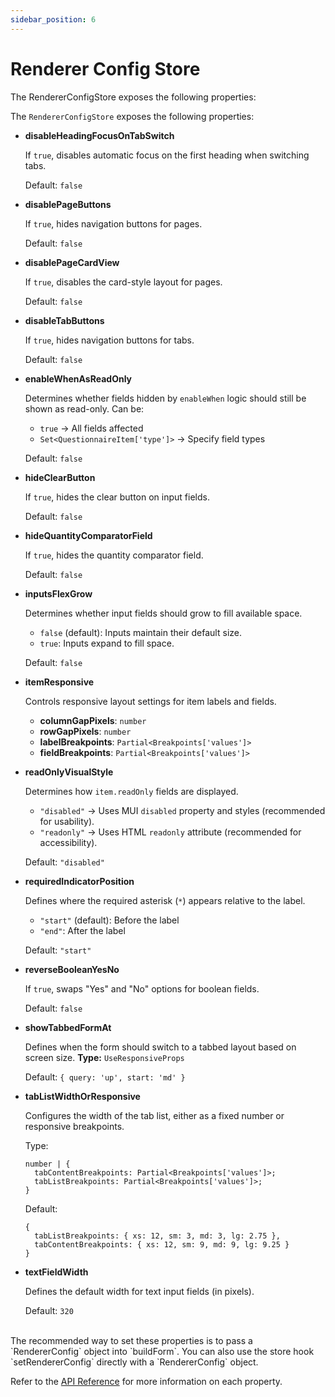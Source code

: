 ```yaml
---
sidebar_position: 6
---
```


# Renderer Config Store

The RendererConfigStore exposes the following properties:

The `RendererConfigStore` exposes the following properties:

- **disableHeadingFocusOnTabSwitch**

  If `true`, disables automatic focus on the first heading when switching tabs.

  Default: `false`

- **disablePageButtons**

  If `true`, hides navigation buttons for pages.

  Default: `false`

- **disablePageCardView**

  If `true`, disables the card-style layout for pages.

  Default: `false`

- **disableTabButtons**

  If `true`, hides navigation buttons for tabs.

  Default: `false`

- **enableWhenAsReadOnly**

  Determines whether fields hidden by `enableWhen` logic should still be shown as read-only.
  Can be:
  - `true` → All fields affected
  - `Set<QuestionnaireItem['type']>` → Specify field types

  Default: `false`

- **hideClearButton**

  If `true`, hides the clear button on input fields.

  Default: `false`

- **hideQuantityComparatorField**

  If `true`, hides the quantity comparator field.

  Default: `false`

- **inputsFlexGrow**

  Determines whether input fields should grow to fill available space.
  - `false` (default): Inputs maintain their default size.
  - `true`: Inputs expand to fill space.

  Default: `false`

- **itemResponsive**

  Controls responsive layout settings for item labels and fields.
  - **columnGapPixels**: `number`
  - **rowGapPixels**: `number`
  - **labelBreakpoints**: `Partial<Breakpoints['values']>`
  - **fieldBreakpoints**: `Partial<Breakpoints['values']>`

- **readOnlyVisualStyle**

  Determines how `item.readOnly` fields are displayed.
  - `"disabled"` → Uses MUI `disabled` property and styles (recommended for usability).
  - `"readonly"` → Uses HTML `readonly` attribute (recommended for accessibility).

  Default: `"disabled"`

- **requiredIndicatorPosition**

  Defines where the required asterisk (`*`) appears relative to the label.
  - `"start"` (default): Before the label
  - `"end"`: After the label

  Default: `"start"`

- **reverseBooleanYesNo**

  If `true`, swaps "Yes" and "No" options for boolean fields.

  Default: `false`

- **showTabbedFormAt**

  Defines when the form should switch to a tabbed layout based on screen size.
  **Type:** `UseResponsiveProps`

  Default: `{ query: 'up', start: 'md' }`

- **tabListWidthOrResponsive**

  Configures the width of the tab list, either as a fixed number or responsive breakpoints.

  Type:
  ```
  number | {
    tabContentBreakpoints: Partial<Breakpoints['values']>;
    tabListBreakpoints: Partial<Breakpoints['values']>;
  }
  ```

  Default:
  ```
  {
    tabListBreakpoints: { xs: 12, sm: 3, md: 3, lg: 2.75 },
    tabContentBreakpoints: { xs: 12, sm: 9, md: 9, lg: 9.25 }
  }
  ```

- **textFieldWidth**

  Defines the default width for text input fields (in pixels).

  Default: `320`

<br/>
The recommended way to set these properties is to pass a `RendererConfig` object into `buildForm`.
You can also use the store hook `setRendererConfig` directly with a `RendererConfig` object.


Refer to the [API Reference](/docs/api/smart-forms-renderer/interfaces/RendererConfig) for more information on each property.
